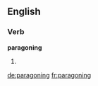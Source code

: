 
==English==

===Verb===
'''paragoning'''

# {{present participle of|paragon}}

[[de:paragoning]]
[[fr:paragoning]]